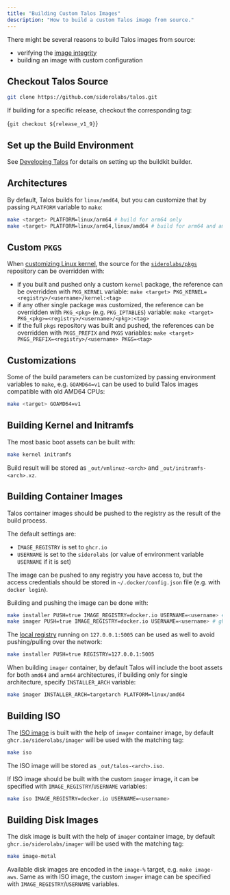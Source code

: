 ```yaml
---
title: "Building Custom Talos Images"
description: "How to build a custom Talos image from source."
---
```



There might be several reasons to build Talos images from source:

* verifying the [image integrity](../../security/verifying-images)
* building an image with custom configuration

## Checkout Talos Source

```bash
git clone https://github.com/siderolabs/talos.git
```

If building for a specific release, checkout the corresponding tag:

<CodeBlock lang="sh">{`git checkout ${release_v1_9}`}</CodeBlock>

## Set up the Build Environment

See [Developing Talos](./developing-talos) for details on setting up the buildkit builder.

## Architectures

By default, Talos builds for `linux/amd64`, but you can customize that by passing `PLATFORM` variable to `make`:

```bash
make <target> PLATFORM=linux/arm64 # build for arm64 only
make <target> PLATFORM=linux/arm64,linux/amd64 # build for arm64 and amd64, container images will be multi-arch
```

## Custom `PKGS`

When [customizing Linux kernel]( ./customizing-the-kernel), the source for the [`siderolabs/pkgs`](https://github.com/siderolabs/pkgs) repository can
be overridden with:

* if you built and pushed only a custom `kernel` package, the reference can be overridden with `PKG_KERNEL` variable: `make <target> PKG_KERNEL=<registry>/<username>/kernel:<tag>`
* if any other single package was customized, the reference can be overridden with `PKG_<pkg>` (e.g. `PKG_IPTABLES`) variable: `make <target> PKG_<pkg>=<registry>/<username>/<pkg>:<tag>`
* if the full `pkgs` repository was built and pushed, the references can be overridden with `PKGS_PREFIX` and `PKGS` variables: `make <target> PKGS_PREFIX=<registry>/<username> PKGS=<tag>`

## Customizations

Some of the build parameters can be customized by passing environment variables to `make`, e.g. `GOAMD64=v1` can be used to build
Talos images compatible with old AMD64 CPUs:

```bash
make <target> GOAMD64=v1
```

## Building Kernel and Initramfs

The most basic boot assets can be built with:

```bash
make kernel initramfs
```

Build result will be stored as `_out/vmlinuz-<arch>` and `_out/initramfs-<arch>.xz`.

## Building Container Images

Talos container images should be pushed to the registry as the result of the build process.

The default settings are:

* `IMAGE_REGISTRY` is set to `ghcr.io`
* `USERNAME` is set to the `siderolabs` (or value of environment variable `USERNAME` if it is set)

The image can be pushed to any registry you have access to, but the access credentials should be stored in `~/.docker/config.json` file (e.g. with `docker login`).

Building and pushing the image can be done with:

```bash
make installer PUSH=true IMAGE_REGISTRY=docker.io USERNAME=<username> # ghcr.io/siderolabs/installer
make imager PUSH=true IMAGE_REGISTRY=docker.io USERNAME=<username> # ghcr.io/siderolabs/imager
```

The [local registry](./developing-talos) running on `127.0.0.1:5005` can be used as well to avoid pushing/pulling over the network:

```bash
make installer PUSH=true REGISTRY=127.0.0.1:5005
```

When building `imager` container, by default Talos will include the boot assets for both `amd64` and `arm64` architectures, if building only for single architecture, specify `INSTALLER_ARCH` variable:

```bash
make imager INSTALLER_ARCH=targetarch PLATFORM=linux/amd64
```

## Building ISO

The [ISO image](../../platform-specific-installations/boot-assets) is built with the help of `imager` container image, by default `ghcr.io/siderolabs/imager` will be used with the matching tag:

```bash
make iso
```

The ISO image will be stored as `_out/talos-<arch>.iso`.

If ISO image should be built with the custom `imager` image, it can be specified with `IMAGE_REGISTRY`/`USERNAME` variables:

```bash
make iso IMAGE_REGISTRY=docker.io USERNAME=<username>
```

## Building Disk Images

The disk image is built with the help of `imager` container image, by default `ghcr.io/siderolabs/imager` will be used with the matching tag:

```bash
make image-metal
```

Available disk images are encoded in the `image-%` target, e.g. `make image-aws`.
Same as with ISO image, the custom `imager` image can be specified with `IMAGE_REGISTRY`/`USERNAME` variables.
